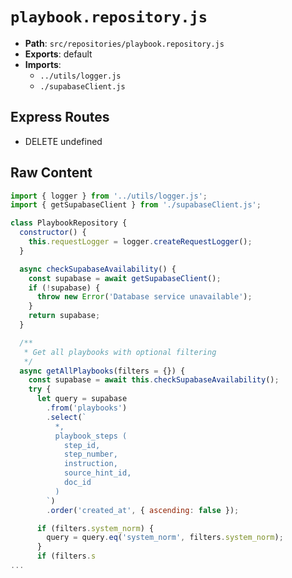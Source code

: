 # `playbook.repository.js`

- **Path**: `src/repositories/playbook.repository.js`
- **Exports**: default
- **Imports**:
  - `../utils/logger.js`
  - `./supabaseClient.js`

## Express Routes
- DELETE undefined

## Raw Content

```js
import { logger } from '../utils/logger.js';
import { getSupabaseClient } from './supabaseClient.js';

class PlaybookRepository {
  constructor() {
    this.requestLogger = logger.createRequestLogger();
  }

  async checkSupabaseAvailability() {
    const supabase = await getSupabaseClient();
    if (!supabase) {
      throw new Error('Database service unavailable');
    }
    return supabase;
  }

  /**
   * Get all playbooks with optional filtering
   */
  async getAllPlaybooks(filters = {}) {
    const supabase = await this.checkSupabaseAvailability();
    try {
      let query = supabase
        .from('playbooks')
        .select(`
          *,
          playbook_steps (
            step_id,
            step_number,
            instruction,
            source_hint_id,
            doc_id
          )
        `)
        .order('created_at', { ascending: false });

      if (filters.system_norm) {
        query = query.eq('system_norm', filters.system_norm);
      }
      if (filters.s
...
```
